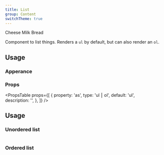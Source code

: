```yaml
---
title: List
group: Content
switchTheme: true
---
```


<Preview>
  <List>
    <List.Item>Cheese</List.Item>
    <List.Item>Milk</List.Item>
    <List.Item>Bread</List.Item>
  </List>
</Preview>

Component to list things. Renders a `ul` by default, but can also render an `ol`.

## Usage

### Apperance

<AppearanceTable component={title} />

### Props

<PropsTable
  props={[
    {
      property: 'as',
      type: 'ul ⎮ ol',
      default: 'ul',
      description: '',
    },
  ]}
/>

## Usage

### Unordered list

```tsx preview file=components/List/list.demo.tsx

```

### Ordered list

```tsx preview file=components/List/list-ordered.demo.tsx

```
